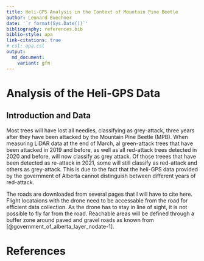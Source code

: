 ```yaml
---
title: Heli-GPS Analysis in the Context of Mountain Pine Beetle
author: Leonard Buechner
date: '`r format(Sys.Date())`'
bibliography: references.bib 
biblio-style: apa
link-citations: true
# csl: apa.csl
output:
  md_document:
    variant: gfm
---
```



# Analysis of the Heli-GPS Data

## Introduction and Data
Most trees will have lost all needles, classifying as grey-attack, three years after they have been attacked by the Mountain Pine Beetle (MPB). When measuring LiDAR data at the end of March, al green-attack trees that have been attacked in 2019 and before, as well as all red-attack trees detected in 2020 and before, will now classify as grey attack. Of those treees that have been detected as re-attack in 2021, some will still classify as red-attack and others as grey-attack. This is due to the fact that the heli-GPS data provided by the government of Alberta cannot distinguish between different years of red-attack.

The roads are downloaded from several pages that I will have to cite here.
Flight locataions with the drone need to be accessable from the road for efficient data collection. As the drone has to stay in line of sight, it is not possible to fly far from the road.
Reachable areas will be defined through a buffer zone around paved and gravel roads as known from 
[@government_of_alberta_layer_nodate-1].

# References

<div id="refs"></div>